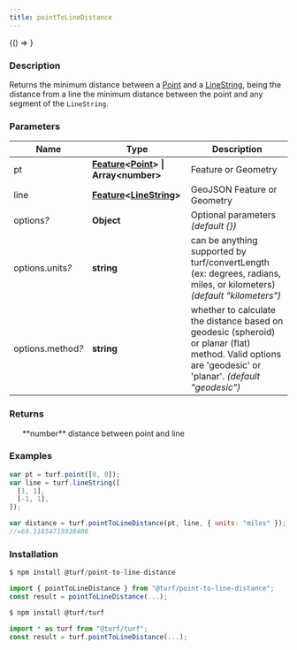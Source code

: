```yaml
---
title: pointToLineDistance
---
```



<!-- Expose turf as global var for experimenting in the browser console -->

<BrowserOnly>{() => <WindowTurfGlobal turf={turf} />}</BrowserOnly>

### Description

Returns the minimum distance between a [Point](https://tools.ietf.org/html/rfc7946#section-3.1.2) and a [LineString](https://tools.ietf.org/html/rfc7946#section-3.1.4), being the distance from a line the
minimum distance between the point and any segment of the `LineString`.

### Parameters

| Name                   | Type                                                                                                                                            | Description                                                                                                                                              |
| ---------------------- | ----------------------------------------------------------------------------------------------------------------------------------------------- | -------------------------------------------------------------------------------------------------------------------------------------------------------- |
| pt                     | **[Feature](https://tools.ietf.org/html/rfc7946#section-3.2)\<[Point](https://tools.ietf.org/html/rfc7946#section-3.1.2)\> \| Array\<number\>** | Feature or Geometry                                                                                                                                      |
| line                   | **[Feature](https://tools.ietf.org/html/rfc7946#section-3.2)\<[LineString](https://tools.ietf.org/html/rfc7946#section-3.1.4)\>**               | GeoJSON Feature or Geometry                                                                                                                              |
| options<i>?</i>        | **Object**                                                                                                                                      | Optional parameters _(default \{\})_                                                                                                                     |
| options.units<i>?</i>  | **string**                                                                                                                                      | can be anything supported by turf/convertLength (ex: degrees, radians, miles, or kilometers) _(default "kilometers")_                                    |
| options.method<i>?</i> | **string**                                                                                                                                      | whether to calculate the distance based on geodesic (spheroid) or planar (flat) method. Valid options are 'geodesic' or 'planar'. _(default "geodesic")_ |

### Returns

<ul>
  **number** distance between point and line

</ul>

### Examples

```javascript
var pt = turf.point([0, 0]);
var line = turf.lineString([
  [1, 1],
  [-1, 1],
]);

var distance = turf.pointToLineDistance(pt, line, { units: "miles" });
//=69.11854715938406
```

### Installation

```javascript
$ npm install @turf/point-to-line-distance

import { pointToLineDistance } from "@turf/point-to-line-distance";
const result = pointToLineDistance(...);
```

```javascript
$ npm install @turf/turf

import * as turf from "@turf/turf";
const result = turf.pointToLineDistance(...);
```
